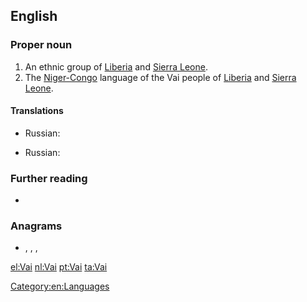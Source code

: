 {{also|vai|vaî|văi|vải|va'i}}
==English==
{{wikipedia}}

===Proper noun===
{{en-proper noun}}

# An ethnic group of [[Liberia]] and [[Sierra Leone]].
# The [[Niger-Congo]] language of the Vai people of [[Liberia]] and [[Sierra Leone]].

====Translations====
{{trans-top|ethnic group}}
* Russian: {{t|ru|ваи|tr=}}
{{trans-mid}}
{{trans-bottom}}

{{trans-top|language}}
* Russian: {{t|ru|ваи|m|tr=}}
{{trans-mid}}
{{trans-bottom}}

===Further reading===
* {{ethnologue|code=vai}}

===Anagrams===
* {{l|en|IVA}}, {{l|en|Iva}}, {{l|en|via}}, {{l|en|viâ}}

[[Category:en:Languages]]

[[el:Vai]]
[[nl:Vai]]
[[pt:Vai]]
[[ta:Vai]]